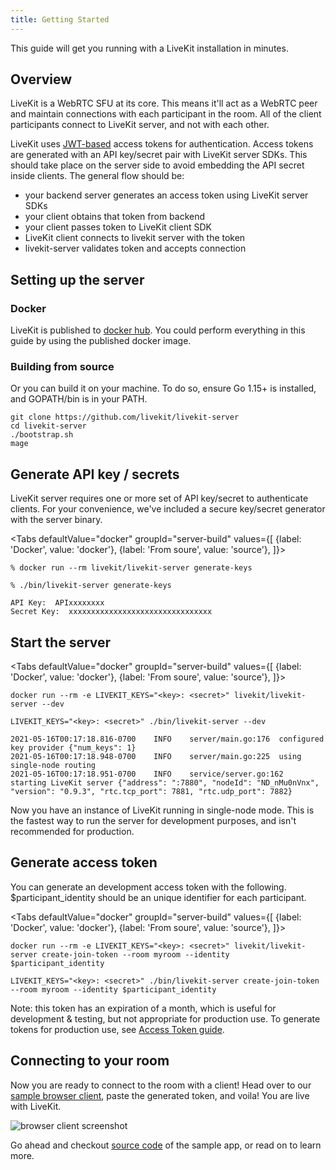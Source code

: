 ```yaml
---
title: Getting Started
---
```


This guide will get you running with a LiveKit installation in minutes.

## Overview

LiveKit is a WebRTC SFU at its core. This means it'll act as a WebRTC peer and maintain connections with each participant in the room. All of the client participants connect to LiveKit server, and not with each other.

LiveKit uses [JWT-based](https://en.wikipedia.org/wiki/JSON_Web_Token) access tokens for authentication. Access tokens are generated with an API key/secret pair with LiveKit server SDKs. This should take place on the server side to avoid embedding the API secret inside clients. The general flow should be:

* your backend server generates an access token using LiveKit server SDKs
* your client obtains that token from backend
* your client passes token to LiveKit client SDK
* LiveKit client connects to livekit server with the token
* livekit-server validates token and accepts connection

## Setting up the server

### Docker

LiveKit is published to [docker hub](https://hub.docker.com/r/livekit/livekit-server). You could perform everything in this guide by using the published docker image.

### Building from source

Or you can build it on your machine. To do so, ensure Go 1.15+ is installed, and GOPATH/bin is in your PATH.

```shell
git clone https://github.com/livekit/livekit-server
cd livekit-server
./bootstrap.sh
mage
```

## Generate API key / secrets

LiveKit server requires one or more set of API key/secret to authenticate clients. For your convenience, we've included a secure key/secret generator with the server binary.

<Tabs
  defaultValue="docker"
  groupId="server-build"
  values={[
    {label: 'Docker', value: 'docker'},
    {label: 'From soure', value: 'source'},
  ]}>
  <TabItem value="docker">

```shell
% docker run --rm livekit/livekit-server generate-keys
```

  </TabItem>
  <TabItem value="source">


```shell
% ./bin/livekit-server generate-keys
```

  </TabItem>
</Tabs>

```
API Key:  APIxxxxxxxx
Secret Key:  xxxxxxxxxxxxxxxxxxxxxxxxxxxxxxxx
```

## Start the server

<Tabs
  defaultValue="docker"
  groupId="server-build"
  values={[
    {label: 'Docker', value: 'docker'},
    {label: 'From soure', value: 'source'},
  ]}>
  <TabItem value="docker">

```shell
docker run --rm -e LIVEKIT_KEYS="<key>: <secret>" livekit/livekit-server --dev
```

  </TabItem>
  <TabItem value="source">

```shell
LIVEKIT_KEYS="<key>: <secret>" ./bin/livekit-server --dev
```

  </TabItem>
</Tabs>

```shell
2021-05-16T00:17:18.816-0700	INFO	server/main.go:176	configured key provider	{"num_keys": 1}
2021-05-16T00:17:18.948-0700	INFO	server/main.go:225	using single-node routing
2021-05-16T00:17:18.951-0700	INFO	service/server.go:162	starting LiveKit server	{"address": ":7880", "nodeId": "ND_nMu0nVnx", "version": "0.9.3", "rtc.tcp_port": 7881, "rtc.udp_port": 7882}
```

Now you have an instance of LiveKit running in single-node mode. This is the fastest way to run the server for development purposes, and isn't recommended for production.

## Generate access token

You can generate an development access token with the following. $participant_identity should be an unique identifier for each participant.

<Tabs
  defaultValue="docker"
  groupId="server-build"
  values={[
    {label: 'Docker', value: 'docker'},
    {label: 'From soure', value: 'source'},
  ]}>
  <TabItem value="docker">

```shell
docker run --rm -e LIVEKIT_KEYS="<key>: <secret>" livekit/livekit-server create-join-token --room myroom --identity $participant_identity
```

  </TabItem>
  <TabItem value="source">

```shell
LIVEKIT_KEYS="<key>: <secret>" ./bin/livekit-server create-join-token --room myroom --identity $participant_identity
```

  </TabItem>
</Tabs>

Note: this token has an expiration of a month, which is useful for development & testing, but not appropriate for production use. To generate tokens for production use, see [Access Token guide](access-tokens).

## Connecting to your room

Now you are ready to connect to the room with a client! Head over to our [sample browser client](https://sample-js.livekit.io/), paste the generated token, and voila! You are live with LiveKit.

![browser client screenshot](/img/getting-started/browser-client.png)

Go ahead and checkout [source code](https://github.com/livekit/client-sdk-js/blob/main/example/sample.ts) of the sample app, or read on to learn more.
